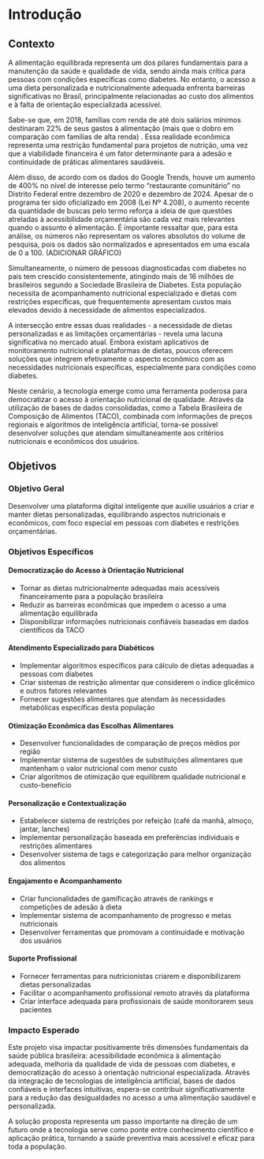 # Introdução

## Contexto

A alimentação equilibrada representa um dos pilares fundamentais para a manutenção da saúde e qualidade de vida, sendo ainda mais crítica para pessoas com condições específicas como diabetes. No entanto, o acesso a uma dieta personalizada e nutricionalmente adequada enfrenta barreiras significativas no Brasil, principalmente relacionadas ao custo dos alimentos e à falta de orientação especializada acessível.

Sabe-se que, em 2018, famílias com renda de até dois salários mínimos destinaram 22% de seus gastos à alimentação (mais que o dobro em comparação com famílias de alta renda) . Essa realidade econômica representa uma restrição fundamental para projetos de nutrição, uma vez que a viabilidade financeira é um fator determinante para a adesão e continuidade de práticas alimentares saudáveis.

Além disso, de acordo com os dados do Google Trends, houve um aumento de 400% no nível de interesse pelo termo “restaurante comunitário” no Distrito Federal entre dezembro de 2020 e dezembro de 2024. Apesar de o programa ter sido oficializado em 2008 (Lei Nº 4.208), o aumento recente da quantidade de buscas pelo termo reforça a ideia de que questões atreladas à acessibilidade orçamentária são cada vez mais relevantes quando o assunto é alimentação. É importante ressaltar que, para esta análise, os números não representam os valores absolutos do volume de pesquisa, pois os dados são normalizados e apresentados em uma escala de 0 a 100.
(ADICIONAR GRÁFICO)

Simultaneamente, o número de pessoas diagnosticadas com diabetes no país tem crescido consistentemente, atingindo mais de 16 milhões de brasileiros segundo a Sociedade Brasileira de Diabetes. Esta população necessita de acompanhamento nutricional especializado e dietas com restrições específicas, que frequentemente apresentam custos mais elevados devido à necessidade de alimentos especializados.

A intersecção entre essas duas realidades - a necessidade de dietas personalizadas e as limitações orçamentárias - revela uma lacuna significativa no mercado atual. Embora existam aplicativos de monitoramento nutricional e plataformas de dietas, poucos oferecem soluções que integrem efetivamente o aspecto econômico com as necessidades nutricionais específicas, especialmente para condições como diabetes.

Neste cenário, a tecnologia emerge como uma ferramenta poderosa para democratizar o acesso à orientação nutricional de qualidade. Através da utilização de bases de dados consolidadas, como a Tabela Brasileira de Composição de Alimentos (TACO), combinada com informações de preços regionais e algoritmos de inteligência artificial, torna-se possível desenvolver soluções que atendam simultaneamente aos critérios nutricionais e econômicos dos usuários.

## Objetivos

### Objetivo Geral

Desenvolver uma plataforma digital inteligente que auxilie usuários a criar e manter dietas personalizadas, equilibrando aspectos nutricionais e econômicos, com foco especial em pessoas com diabetes e restrições orçamentárias.

### Objetivos Específicos

#### Democratização do Acesso à Orientação Nutricional
- Tornar as dietas nutricionalmente adequadas mais acessíveis financeiramente para a população brasileira
- Reduzir as barreiras econômicas que impedem o acesso a uma alimentação equilibrada
- Disponibilizar informações nutricionais confiáveis baseadas em dados científicos da TACO

#### Atendimento Especializado para Diabéticos
- Implementar algoritmos específicos para cálculo de dietas adequadas a pessoas com diabetes
- Criar sistemas de restrição alimentar que considerem o índice glicêmico e outros fatores relevantes
- Fornecer sugestões alimentares que atendam às necessidades metabólicas específicas desta população

#### Otimização Econômica das Escolhas Alimentares
- Desenvolver funcionalidades de comparação de preços médios por região
- Implementar sistema de sugestões de substituições alimentares que mantenham o valor nutricional com menor custo
- Criar algoritmos de otimização que equilibrem qualidade nutricional e custo-benefício

#### Personalização e Contextualização
- Estabelecer sistema de restrições por refeição (café da manhã, almoço, jantar, lanches)
- Implementar personalização baseada em preferências individuais e restrições alimentares
- Desenvolver sistema de tags e categorização para melhor organização dos alimentos

#### Engajamento e Acompanhamento
- Criar funcionalidades de gamificação através de rankings e competições de adesão à dieta
- Implementar sistema de acompanhamento de progresso e metas nutricionais
- Desenvolver ferramentas que promovam a continuidade e motivação dos usuários

#### Suporte Profissional
- Fornecer ferramentas para nutricionistas criarem e disponibilizarem dietas personalizadas
- Facilitar o acompanhamento profissional remoto através da plataforma
- Criar interface adequada para profissionais de saúde monitorarem seus pacientes

### Impacto Esperado

Este projeto visa impactar positivamente três dimensões fundamentais da saúde pública brasileira: acessibilidade econômica à alimentação adequada, melhoria da qualidade de vida de pessoas com diabetes, e democratização do acesso à orientação nutricional especializada. Através da integração de tecnologias de inteligência artificial, bases de dados confiáveis e interfaces intuitivas, espera-se contribuir significativamente para a redução das desigualdades no acesso a uma alimentação saudável e personalizada.

A solução proposta representa um passo importante na direção de um futuro onde a tecnologia serve como ponte entre conhecimento científico e aplicação prática, tornando a saúde preventiva mais acessível e eficaz para toda a população.
